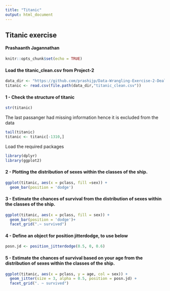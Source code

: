 ```yaml
---
title: "Titanic"
output: html_document
---
```

## Titanic exercise
#### Prashaanth Jagannathan

```r
knitr::opts_chunk$set(echo = TRUE)
```

#### Load the titanic_clean.csv from Project-2
```r
data_dir <- "https://github.com/prashijp/Data-Wrangling-Exercise-2-Dealing-with-missing-values"
titanic <- read.csv(file.path(data_dir,"titanic_clean.csv"))
```

#### 1 - Check the structure of titanic
```r
str(titanic)
```

The last passanger had missing information hence it is excluded from the data

```r
tail(titanic)
titanic <- titanic[-1310,]
```

Load the required packages
```r
library(dplyr)
library(ggplot2)
```

#### 2 - Plotting the distribution of sexes within the classes of the ship.
```r
ggplot(titanic, aes(x = pclass, fill =sex)) +
  geom_bar(position = 'dodge')
```

#### 3 - Estimate the chances of survival from the distribution of sexes within the classes of the ship.
```r
ggplot(titanic, aes(x = pclass, fill = sex)) +
  geom_bar(position = 'dodge')+
  facet_grid(".~ survived")
```
#### 4 - Define an object for position jitterdodge, to use below
```r
posn.jd <- position_jitterdodge(0.5, 0, 0.6)
```
#### 5 - Estimate the chances of survival based on your age from the distribution of sexes within the classes of the ship.
```r
ggplot(titanic, aes(x = pclass, y = age, col = sex)) +
  geom_jitter(size = 3, alpha = 0.5, position = posn.jd) +
  facet_grid(". ~ survived")
```

